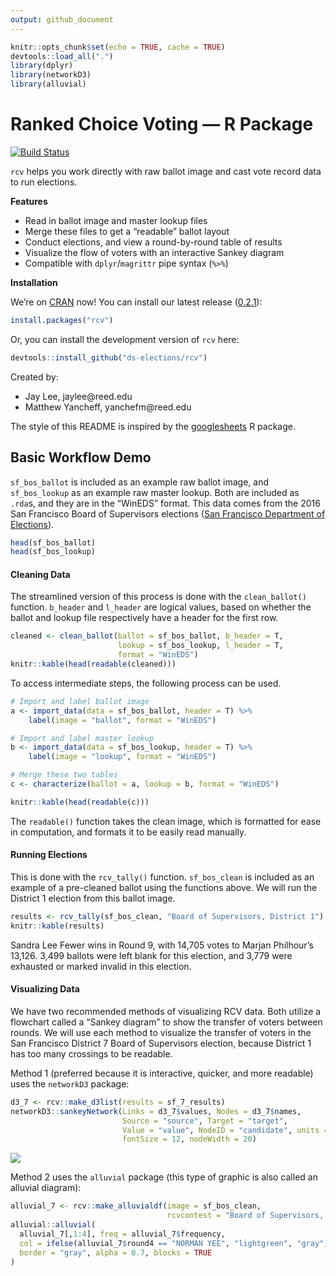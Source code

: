 ```yaml
---
output: github_document
---
```


```r
knitr::opts_chunk$set(echo = TRUE, cache = TRUE)
devtools::load_all(".")
library(dplyr)
library(networkD3)
library(alluvial)
```

# Ranked Choice Voting — R Package
[![Build Status](https://travis-ci.org/ds-elections/rcv.svg?branch=master)](https://travis-ci.org/ds-elections/rcv)

`rcv` helps you work directly with raw ballot image and cast vote record data to run elections.

__Features__

* Read in ballot image and master lookup files
* Merge these files to get a "readable" ballot layout
* Conduct elections, and view a round-by-round table of results
* Visualize the flow of voters with an interactive Sankey diagram
* Compatible with `dplyr`/`magrittr` pipe syntax (`%>%`)

__Installation__

We're on [CRAN](https://cran.r-project.org/package=rcv) now! You can install our latest release ([0.2.1](NEWS.md)):

```r
install.packages("rcv")
```

Or, you can install the development version of `rcv` here:

```r
devtools::install_github("ds-elections/rcv")
```

Created by:

- Jay Lee, jaylee@reed.edu
- Matthew Yancheff, yanchefm@reed.edu

The style of this README is inspired by the [googlesheets]("github.com/jennybc/googlesheets") R package.

## Basic Workflow Demo

`sf_bos_ballot` is included as an example raw ballot image, and `sf_bos_lookup` as an example raw master lookup. Both are included as `.rda`s, and they are in the "WinEDS" format. This data comes from the 2016 San Francisco Board of Supervisors elections ([San Francisco Department of Elections](http://www.sfelections.org/results/20161108/#english_detail)).

```r
head(sf_bos_ballot)
head(sf_bos_lookup)
```

#### Cleaning Data

The streamlined version of this process is done with the `clean_ballot()` function. `b_header` and `l_header` are logical values, based on whether the ballot and lookup file respectively have a header for the first row.

```r
cleaned <- clean_ballot(ballot = sf_bos_ballot, b_header = T, 
                        lookup = sf_bos_lookup, l_header = T, 
                        format = "WinEDS")
knitr::kable(head(readable(cleaned)))
```

To access intermediate steps, the following process can be used.

```r
# Import and label ballot image
a <- import_data(data = sf_bos_ballot, header = T) %>%
    label(image = "ballot", format = "WinEDS")

# Import and label master lookup
b <- import_data(data = sf_bos_lookup, header = T) %>%
    label(image = "lookup", format = "WinEDS")

# Merge these two tables
c <- characterize(ballot = a, lookup = b, format = "WinEDS")

knitr::kable(head(readable(c)))
```

The `readable()` function takes the clean image, which is formatted for ease in computation, and formats it to be easily read manually.

#### Running Elections

This is done with the `rcv_tally()` function. `sf_bos_clean` is included as an example of a pre-cleaned ballot using the functions above. We will run the District 1 election from this ballot image.

```r
results <- rcv_tally(sf_bos_clean, "Board of Supervisors, District 1")
knitr::kable(results)
```

Sandra Lee Fewer wins in Round 9, with 14,705 votes to Marjan Philhour's 13,126. 3,499 ballots were left blank for this election, and 3,779 were exhausted or marked invalid in this election.

#### Visualizing Data

We have two recommended methods of visualizing RCV data. Both utilize a flowchart called a "Sankey diagram" to show the transfer of voters between rounds. We will use each method to visualize the transfer of voters in the San Francisco District 7 Board of Supervisors election, because District 1 has too many crossings to be readable.

Method 1 (preferred because it is interactive, quicker, and more readable) uses the `networkD3` package:

```r
d3_7 <- rcv::make_d3list(results = sf_7_results)
networkD3::sankeyNetwork(Links = d3_7$values, Nodes = d3_7$names,
                         Source = "source", Target = "target",
                         Value = "value", NodeID = "candidate", units = "voters",
                         fontSize = 12, nodeWidth = 20)

```

![](Sankey.png)

Method 2 uses the `alluvial` package (this type of graphic is also called an alluvial diagram):

```r
alluvial_7 <- rcv::make_alluvialdf(image = sf_bos_clean,
                                   rcvcontest = "Board of Supervisors, District 7")
alluvial::alluvial(
  alluvial_7[,1:4], freq = alluvial_7$frequency,
  col = ifelse(alluvial_7$round4 == "NORMAN YEE", "lightgreen", "gray"),
  border = "gray", alpha = 0.7, blocks = TRUE
)
```
